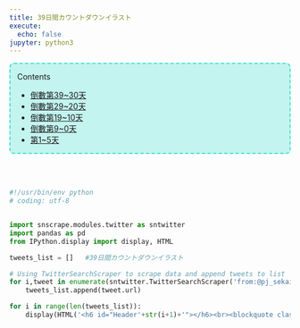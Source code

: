 ```yaml
---
title: 39日間カウントダウンイラスト
execute:
  echo: false
jupyter: python3
---
```


<div id="toc_container" style="border:2px turquoise dashed;padding:0px 12px 0px 12px;border-radius:8px;background-color:rgba(64,224,208, 0.3) !important;">
<p class="toc_title">Contents</p>
<ul class="toc_list">
<li><a href="#Header1">倒數第39~30天</a></li>
<li><a href="#Header11">倒數第29~20天</a></li>
<li><a href="#Header21">倒數第19~10天</a></li>
<li><a href="#Header31">倒數第9~0天</a></li>
<li><a href="#Header41">第1~5天</a></li>
</ul>
</div>

<br>
<br>

```python

#!/usr/bin/env python
# coding: utf-8


import snscrape.modules.twitter as sntwitter
import pandas as pd
from IPython.display import display, HTML

tweets_list = []   #39日間カウントダウンイラスト

# Using TwitterSearchScraper to scrape data and append tweets to list
for i,tweet in enumerate(sntwitter.TwitterSearchScraper('from:@pj_sekai カウントダウンイラスト リリースまであと').get_items()):
    tweets_list.append(tweet.url)

for i in range(len(tweets_list)):
    display(HTML('<h6 id="Header'+str(i+1)+'"></h6><br><blockquote class="twitter-tweet" style="height:50px"><a href="'+tweets_list[i]+'"></a></blockquote> <script async src="https://platform.twitter.com/widgets.js" charset="utf-8"></script>'))

```

